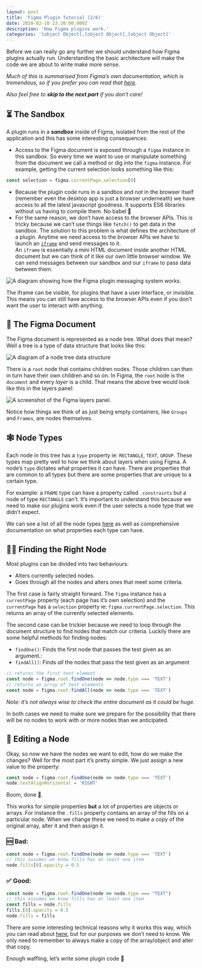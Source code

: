 ```yaml
---
layout: post
title: 'Figma Plugin Tutorial (2/6)'
date: 2020-02-10 23:30:00.000Z
description: 'How Figma plugins work.'
categories: '[object Object],[object Object],[object Object]'
---
```


Before we can really go any further we should understand how Figma plugins actually run. Understanding the basic architecture will make the code we are about to write make more sense.

*Much of this is summarised from Figma’s own documentation, which is tremendous, so if you prefer you can read that* *[here](https://www.figma.com/plugin-docs/how-plugins-run/).*

*Also feel free to* **_skip to the next part_** *if you don’t care!*

## ⏳ The Sandbox

A plugin runs in a **_sandbox_** inside of Figma, isolated from the rest of the application and this has some interesting consequences:

- Access to the Figma document is exposed through a `figma` instance in this sandbox. So every time we want to use or manipulate something from the document we call a method or dig into the `figma` instance. For example, getting the current selection looks something like this:

```javascript
const selection = figma.currentPage.selection[0]
```

- Because the plugin code runs in a sandbox and _not_ in the browser itself (remember even the desktop app is just a browser underneath) we have access to all the latest javascript goodness. It supports ES6 libraries without us having to compile them. No babel 🎉
- For the same reason, we don’t have access to the browser APIs. This is tricky because we can’t use things like `fetch()` to get data in the sandbox. The solution to this problem is what defines the architecture of a plugin. Anytime we need access to the browser APIs we have to launch an [`iframe`](https://developer.mozilla.org/en-US/docs/Web/HTML/Element/iframe) and send messages to it.  
  An `iframe` is essentially a mini HTML document inside another HTML document but we can think of it like our own little browser window. We can send messages between our sandbox and our `iframe` to pass data between them.

![A diagram showing how the Figma plugin messaging system works.](/figma-plugin/part-2/figma_messaging.png)

The iframe can be visible, for plugins that have a user interface, or invisible. This means you can still have access to the browser APIs even if you don’t want the user to interact with anything.

## 📄 The Figma Document

The Figma document is represented as a node tree. What does that mean? Well a tree is a type of data structure that looks like this:

![A diagram of a node tree data structure](/figma-plugin/part-2/node_tree.png)

There is a `root` node that contains children nodes. Those children can then in turn have their own children and so on. In Figma, the `root` node is the `document` and every _layer_ is a child. That means the above tree would look like this in the layers panel:

![A screenshot of the Figma layers panel.](/figma-plugin/part-2/layers_panel.png)

Notice how things we think of as just being empty containers, like `Groups` and `Frames`, are nodes themselves.

## 🕸 Node Types

Each node in this tree has a `type` property ie: `RECTANGLE`, `TEXT`, `GROUP`. These types map pretty well to how we think about layers when using Figma. A node’s `type` dictates what properties it can have. There are properties that are common to all types but there are some properties that are unique to a certain type.

For example: a `FRAME` type can have a property called `.constraints` but a node of type `RECTANGLE` can’t. It’s important to understand this because we need to make our plugins work even if the user selects a node type that we didn’t expect.

We can see a list of all the node types [here](https://www.figma.com/plugin-docs/api/nodes/) as well as comprehensive documentation on what properties each type can have.

## 🕵️‍♀️ Finding the Right Node

Most plugins can be divided into two behaviours:

- Alters currently selected nodes.
- Goes through all the nodes and alters ones that meet some criteria.

The first case is fairly straight forward. The `figma` instance has a `currentPage` property (each page has it’s own selection) and the `currentPage` has a `selection` property ie: `figma.currentPage.selection`. This returns an array of the currently selected elements.

The second case can be trickier because we need to loop through the document structure to find nodes that match our criteria. Luckily there are some helpful methods for finding nodes:

- `findOne()`: Finds the first node that passes the test given as an argument.:
- `findAll()`: Finds _all_ the nodes that pass the test given as an argument

```javascript
// returns the first text element
const node = figma.root.findOne(node => node.type === 'TEXT')
// returns an array of text elements
const node = figma.root.findAll(node => node.type === 'TEXT')
```

_Note: it’s not always wise to check the entire document as it could be huge._

In both cases we need to make sure we prepare for the possibility that there will be no nodes to work with _or_ more nodes than we anticipated.

## 📝 Editing a Node

Okay, so now we have the nodes we want to edit, how do we make the changes? Well for the most part it’s pretty simple. We just assign a new value to the property:

```javascript
const node = figma.root.findOne(node => node.type === 'TEXT')
node.textAlignHorizontal = 'RIGHT'
```

Boom, done 🎉.

This works for simple properties **but** a lot of properties are objects or arrays. For instance the `.fills` property contains an array of the fills on a particular node. When we change these we need to make a copy of the original array, alter it and then assign it.

### 🆘 **Bad:**

```javascript
const node = figma.root.findOne(node => node.type === 'TEXT')
// this assumes we know fills has at least one item
node.fills[0].opacity = 0.5
```

### ✅ **Good:**

```javascript
const node = figma.root.findOne(node => node.type === "TEXT")
// this assumes we know fills has at least one item
const fills = node.fills
fills.[0].opacity = 0.5
node.fills = fills
```

There are some interesting technical reasons why it works this way, which you can read about [here](https://www.figma.com/plugin-docs/editing-properties/), but for our purposes we don’t need to know. We only need to remember to always make a copy of the array/object and alter that copy.

Enough waffling, let’s write some plugin code 🎉
